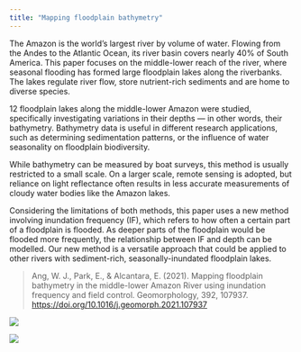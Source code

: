 ```yaml
---
title: "Mapping floodplain bathymetry"
---
```


The Amazon is the world’s largest river by volume of water. Flowing from the Andes to the Atlantic Ocean, its river basin covers nearly 40% of South America. This paper focuses on the middle-lower reach of the river, where seasonal flooding has formed large floodplain lakes along the riverbanks. The lakes regulate river flow, store nutrient-rich sediments and are home to diverse species. 

12 floodplain lakes along the middle-lower Amazon were studied, specifically investigating variations in their depths —
in other words, their bathymetry. Bathymetry data is useful in different research applications, such as determining sedimentation patterns, or the influence of water seasonality on floodplain biodiversity.

While bathymetry can be measured by boat surveys, this method is usually restricted to a small scale. On a larger scale, remote sensing is adopted, but reliance on light reflectance often results in less accurate measurements of cloudy water bodies like the Amazon lakes.  

Considering the limitations of both methods, this paper uses a new method involving inundation frequency (IF), which refers to how often a certain part of a floodplain is flooded. As deeper parts of the floodplain would be flooded more frequently, the relationship between IF and depth can be modelled. Our new method is a versatile approach that could be applied to other rivers with sediment-rich, seasonally-inundated floodplain lakes.

> Ang, W. J., Park, E., & Alcantara, E. (2021). Mapping floodplain bathymetry in the middle-lower Amazon River using inundation frequency and field control. Geomorphology, 392, 107937. [https://doi.org/10.1016/j.geomorph.2021.107937](https://doi.org/10.1016/j.geomorph.2021.107937) 
</br>

![](/images/Slide4.jpeg)

![](/images/Slide5.jpeg)
